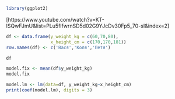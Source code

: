 ```r
library(ggplot2)
```

[https://www.youtube.com/watch?v=KT-ISQwFJmU&list=PLu5flfwrnSD5d02G9YJcDv30Fp5_70-sI&index=2]

```r
df <- data.frame(y_weight_kg = c(60,70,80),
                 x_height_cm = c(170,170,181))
row.names(df) <- c('Вася','Коля','Петя')

df
```

```r
model.fix <- mean(df$y_weight_kg)
model.fix
```


```r
model.lm <- lm(data=df, y_weight_kg~x_height_cm)
print(coef(model.lm), digits = 3)
```

